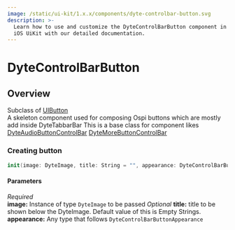 ```yaml
---
image: /static/ui-kit/1.x.x/components/dyte-controlbar-button.svg
description: >-
  Learn how to use and customize the DyteControlBarButton component in Ospi's
  iOS UiKit with our detailed documentation.
---
```


# DyteControlBarButton
## Overview
Subclass of [UIButton](https://developer.apple.com/documentation/uikit/uibutton)  
A skeleton component used for composing Ospi buttons which are mostly add inside DyteTabbarBar
This is a base class for component likes [DyteAudioButtonControlBar](/ios/components/dyte-mic-toggle) [DyteMoreButtonControlBar](/ios/components/dyte-more-toggle)

### Creating button 
```swift 
init(image: DyteImage, title: String = "", appearance: DyteControlBarButtonAppearance = DyteControlBarButtonAppearanceModel()) 
```
#### Parameters
*Required*  
**image:** Instance of type `DyteImage` to be passed
*Optional*
**title:** title to be shown below the DyteImage. Default value of this is Empty Strings.
**appearance:** Any type that follows `DyteControlBarButtonAppearance`


<head>
  <title>iOS DyteControlBarButton</title>
</head>
